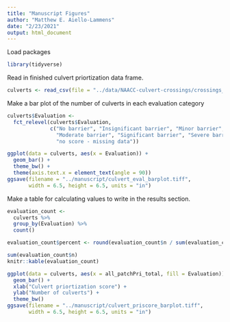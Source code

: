 ```yaml
---
title: "Manuscript Figures"
author: "Matthew E. Aiello-Lammens"
date: "2/23/2021"
output: html_document
---
```


Load packages

```r
library(tidyverse)
```



Read in finished culvert priortization data frame.

```r
culverts <- read_csv(file = "../data/NAACC-culvert-crossings/crossings_with_priorities.csv")
```

Make a bar plot of the number of culverts in each evaluation category

```r
culverts$Evaluation <-
  fct_relevel(culverts$Evaluation, 
              c("No barrier", "Insignificant barrier", "Minor barrier",
                "Moderate barrier", "Significant barrier", "Severe barrier",
                "no score - missing data"))

ggplot(data = culverts, aes(x = Evaluation)) +
  geom_bar() +
  theme_bw() +
  theme(axis.text.x = element_text(angle = 90)) 
ggsave(filename = "../manuscript/culvert_eval_barplot.tiff", 
       width = 6.5, height = 6.5, units = "in")
```

Make a table for calculating values to write in the results section.

```r
evaluation_count <-
  culverts %>%
  group_by(Evaluation) %>%
  count() 

evaluation_count$percent <- round(evaluation_count$n / sum(evaluation_count$n), 2)

sum(evaluation_count$n)
knitr::kable(evaluation_count)
```



```r
ggplot(data = culverts, aes(x = all_patchPri_total, fill = Evaluation)) +
  geom_bar() +
  xlab("Culvert priortization score") +
  ylab("Number of culverts") +
  theme_bw() 
ggsave(filename = "../manuscript/culvert_priscore_barplot.tiff",
       width = 6.5, height = 6.5, units = "in")
```

